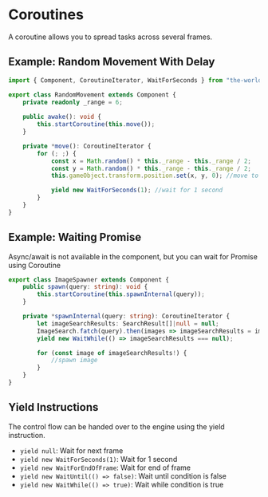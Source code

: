 
# Coroutines

A coroutine allows you to spread tasks across several frames.

## Example: Random Movement With Delay

```typescript
import { Component, CoroutineIterator, WaitForSeconds } from "the-world-engine";

export class RandomMovement extends Component {
    private readonly _range = 6;
    
    public awake(): void {
        this.startCoroutine(this.move());
    }

    private *move(): CoroutineIterator {
        for (; ;) {
            const x = Math.random() * this._range - this._range / 2;
            const y = Math.random() * this._range - this._range / 2;
            this.gameObject.transform.position.set(x, y, 0); //move to random position

            yield new WaitForSeconds(1); //wait for 1 second
        }
    }
}
```

<DocumentGame bootstrapper={Bootstrapper} ignoreEvents />

## Example: Waiting Promise

Async/await is not available in the component, but you can wait for Promise using Coroutine

```typescript
export class ImageSpawner extends Component {
    public spawn(query: string): void {
        this.startCoroutine(this.spawnInternal(query));
    }

    private *spawnInternal(query: string): CoroutineIterator {
        let imageSearchResults: SearchResult[]|null = null;
        ImageSearch.fatch(query).then(images => imageSearchResults = images);
        yield new WaitWhile(() => imageSearchResults === null);

        for (const image of imageSearchResults!) {
            //spawn image
        }
    }
}
```

## Yield Instructions

The control flow can be handed over to the engine using the yield instruction.

- `yield null`: Wait for next frame
- `yield new WaitForSeconds(1)`: Wait for 1 second
- `yield new WaitForEndOfFrame`: Wait for end of frame
- `yield new WaitUntil(() => false)`: Wait until condition is false
- `yield new WaitWhile(() => true)`: Wait while condition is true
